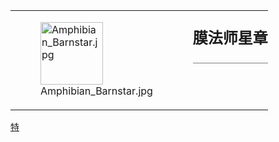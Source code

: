 <noinclude>
{{幽默}}
</noinclude>
{| style="border: 1px solid {{{border|gray}}}; background-color: {{{color|#fdffe7}}};"
|rowspan="2" valign="middle" | [[File:Amphibian_Barnstar.jpg|100px]]
|rowspan="2" |
|style="font-size: x-large; padding: 0; vertical-align: middle; height: 1.1em;" | '''膜法师星章'''
|-
|style="vertical-align: middle; border-top: 1px solid gray;" | {{{1}}}
|}<noinclude>
[[Category:維基星章模板|特]]

</noinclude>